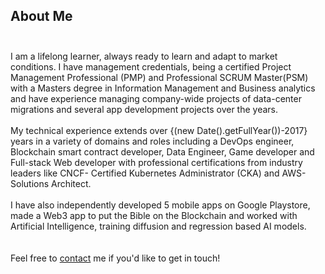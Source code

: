 
## About Me<br/><br/>
<div style={{textAlign: "left"}}>
I am a lifelong learner, always ready to learn and adapt to market conditions. I have management credentials, being a certified Project Management Professional (PMP) and Professional SCRUM Master(PSM) with a Masters degree in Information Management and Business analytics and have experience managing company-wide projects of data-center migrations and several app development projects over the years.
<br/><br/>
My technical experience extends over {(new Date().getFullYear())-2017} years in a variety of domains and roles including a DevOps engineer, Blockchain smart contract developer, Data Engineer, Game developer and Full-stack Web developer with professional certifications from industry leaders like CNCF- Certified Kubernetes Administrator (CKA) and AWS- Solutions Architect.
<br/><br/>
I have also independently developed 5 mobile apps on Google Playstore, made a Web3 app to put the Bible on the Blockchain and worked with Artificial Intelligence, training diffusion and regression based AI models.
</div>
<br/><br/>
Feel free to <a href="/contact">contact</a> me if you'd like to get in touch!